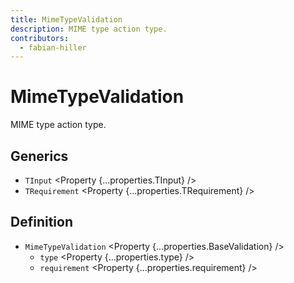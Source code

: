 ```yaml
---
title: MimeTypeValidation
description: MIME type action type.
contributors:
  - fabian-hiller
---
```



# MimeTypeValidation

MIME type action type.

## Generics

- `TInput` <Property {...properties.TInput} />
- `TRequirement` <Property {...properties.TRequirement} />

## Definition

- `MimeTypeValidation` <Property {...properties.BaseValidation} />
  - `type` <Property {...properties.type} />
  - `requirement` <Property {...properties.requirement} />

